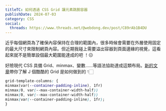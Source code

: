 ```yaml
---
titleTC: 如何透過 CSS Grid 讓元素跳脫容器
publishDate: 2024-07-03
category: CSS
social:
  threads: https://www.threads.net/@webdong.dev/post/C89rAb1B4DU
---
```


近乎每個網頁為了確保內容保持在合理的範圍內，很多時候會需要在外層使用固定的最大尺寸來限制網頁內容。但近期我碰上需要溢出容器到頁面邊緣的視覺，這看起來就不是簡單設個最大範圍能達成的吧 ！☹

好險現代 CSS 具備 Grid、minmax、變數……等語法協助達成這類布局。[新的文章](https://www.webdong.dev/post/how-to-escape-container-by-using-css-grid/)帶你了解 J 個酷酷的 Grid 是如何做到的 👇🏻

```css
grid-template-columns: {
minmax(var(--container-padding-inline), 1fr)
minmax(0, var(--max-container-width-half))
minmax(0, var(--max-container-width-half))
minmax(var(--container-padding-inline), 1fr);
}
```
